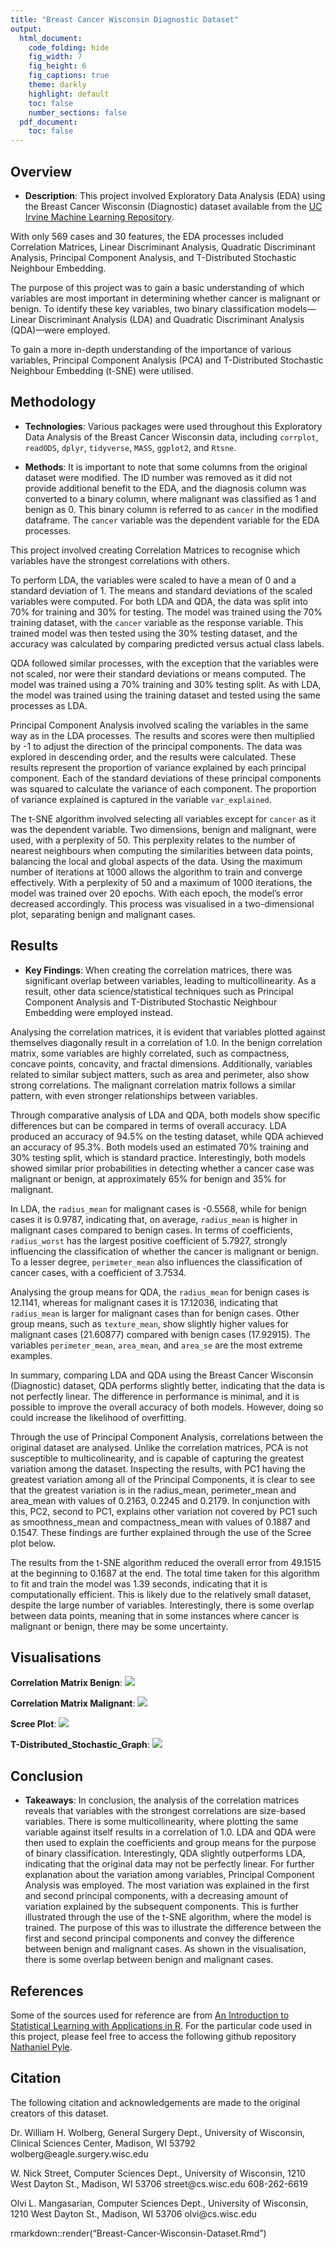 ```yaml
---
title: "Breast Cancer Wisconsin Diagnostic Dataset"
output:
  html_document:
    code_folding: hide
    fig_width: 7
    fig_height: 6
    fig_captions: true
    theme: darkly
    highlight: default
    toc: false
    number_sections: false
  pdf_document:
    toc: false
---
```



## Overview
- **Description**: This project involved Exploratory Data Analysis (EDA) using the Breast Cancer Wisconsin (Diagnostic) dataset available from the [UC Irvine Machine Learning Repository](http://archive.ics.uci.edu/dataset/17/breast+cancer+wisconsin+diagnostic). 

With only 569 cases and 30 features, the EDA processes included Correlation Matrices, Linear Discriminant Analysis, Quadratic Discriminant Analysis, Principal Component Analysis, and T-Distributed Stochastic Neighbour Embedding.  

The purpose of this project was to gain a basic understanding of which variables are most important in determining whether cancer is malignant or benign. To identify these key variables, two binary classification models—Linear Discriminant Analysis (LDA) and Quadratic Discriminant Analysis (QDA)—were employed.

To gain a more in-depth understanding of the importance of various variables, Principal Component Analysis (PCA) and T-Distributed Stochastic Neighbour Embedding (t-SNE) were utilised.

## Methodology
- **Technologies**: Various packages were used throughout this Exploratory Data Analysis of the Breast Cancer Wisconsin data, including `corrplot`, `readODS`, `dplyr`, `tidyverse`, `MASS`, `ggplot2`, and `Rtsne`.     
  
- **Methods**: It is important to note that some columns from the original dataset were modified. The ID number was removed as it did not provide additional benefit to the EDA, and the diagnosis column was converted to a binary column, where malignant was classified as 1 and benign as 0. This binary column is referred to as `cancer` in the modified dataframe. The `cancer` variable was the dependent variable for the EDA processes.

This project involved creating Correlation Matrices to recognise which variables have the strongest correlations with others. 

To perform LDA, the variables were scaled to have a mean of 0 and a standard deviation of 1. The means and standard deviations of the scaled variables were computed. For both LDA and QDA, the data was split into 70% for training and 30% for testing. The model was trained using the 70% training dataset, with the `cancer` variable as the response variable. This trained model was then tested using the 30% testing dataset, and the accuracy was calculated by comparing predicted versus actual class labels. 

QDA followed similar processes, with the exception that the variables were not scaled, nor were their standard deviations or means computed. The model was trained using a 70% training and 30% testing split. As with LDA, the model was trained using the training dataset and tested using the same processes as LDA. 

Principal Component Analysis involved scaling the variables in the same way as in the LDA processes. The results and scores were then multiplied by -1 to adjust the direction of the principal components. The data was explored in descending order, and the results were calculated. These results represent the proportion of variance explained by each principal component. Each of the standard deviations of these principal components was squared to calculate the variance of each component. The proportion of variance explained is captured in the variable `var_explained`.  

The t-SNE algorithm involved selecting all variables except for `cancer` as it was the dependent variable. Two dimensions, benign and malignant, were used, with a perplexity of 50. This perplexity relates to the number of nearest neighbours when computing the similarities between data points, balancing the local and global aspects of the data. Using the maximum number of iterations at 1000 allows the algorithm to train and converge effectively. With a perplexity of 50 and a maximum of 1000 iterations, the model was trained over 20 epochs. With each epoch, the model's error decreased accordingly. This process was visualised in a two-dimensional plot, separating benign and malignant cases.



## Results
- **Key Findings**: When creating the correlation matrices, there was significant overlap between variables, leading to multicollinearity. As a result, other data science/statistical techniques such as Principal Component Analysis and T-Distributed Stochastic Neighbour Embedding were employed instead.

Analysing the correlation matrices, it is evident that variables plotted against themselves diagonally result in a correlation of 1.0. In the benign correlation matrix, some variables are highly correlated, such as compactness, concave points, concavity, and fractal dimensions. Additionally, variables related to similar subject matters, such as area and perimeter, also show strong correlations. The malignant correlation matrix follows a similar pattern, with even stronger relationships between variables.   

Through comparative analysis of LDA and QDA, both models show specific differences but can be compared in terms of overall accuracy. LDA produced an accuracy of 94.5% on the testing dataset, while QDA achieved an accuracy of 95.3%. Both models used an estimated 70% training and 30% testing split, which is standard practice. Interestingly, both models showed similar prior probabilities in detecting whether a cancer case was malignant or benign, at approximately 65% for benign and 35% for malignant.

In LDA, the `radius_mean` for malignant cases is -0.5568, while for benign cases it is 0.9787, indicating that, on average, `radius_mean` is higher in malignant cases compared to benign cases. In terms of coefficients, `radius_worst` has the largest positive coefficient of 5.7927, strongly influencing the classification of whether the cancer is malignant or benign. To a lesser degree, `perimeter_mean` also influences the classification of cancer cases, with a coefficient of 3.7534. 

Analysing the group means for QDA, the `radius_mean` for benign cases is 12.1141, whereas for malignant cases it is 17.12036, indicating that `radius_mean` is larger for malignant cases than for benign cases. Other group means, such as `texture_mean`, show slightly higher values for malignant cases (21.60877) compared with benign cases (17.92915). The variables `perimeter_mean`, `area_mean`, and `area_se` are the most extreme examples.  

In summary, comparing LDA and QDA using the Breast Cancer Wisconsin (Diagnostic) dataset, QDA performs slightly better, indicating that the data is not perfectly linear. The difference in performance is minimal, and it is possible to improve the overall accuracy of both models. However, doing so could increase the likelihood of overfitting.

Through the use of Principal Component Analysis, correlations between the original dataset are analysed. Unlike the correlation matrices, PCA is not susceptible to multicolinearity, and is capable of capturing the greatest variation among the dataset. Inspecting the results, with PC1 having the greatest variation among all of the Principal Components, it is clear to see that the greatest variation is in the radius_mean, perimeter_mean and area_mean with values of 0.2163, 0.2245 and 0.2179. In conjunction with this, PC2, second to PC1, explains other variation not covered by PC1 such as smoothness_mean and compactness_mean with values of 0.1887 and 0.1547. These findings are further explained through the use of the Scree plot below. 

The results from the t-SNE algorithm reduced the overall error from 49.1515 at the beginning to 0.1687 at the end. The total time taken for this algorithm to fit and train the model was 1.39 seconds, indicating that it is computationally efficient. This is likely due to the relatively small dataset, despite the large number of variables. Interestingly, there is some overlap between data points, meaning that in some instances where cancer is malignant or benign, there may be some uncertainty.


## Visualisations 



**Correlation Matrix Benign**:
![](images/correlation_matrix_benign.png)


**Correlation Matrix Malignant**:
![](images/correlation_matrix_malignant.png)



**Scree Plot**:
![](images/scree_plot_pca.png)


**T-Distributed_Stochastic_Graph**:
![](images/t-distributed_stochastic_graph.png)



## Conclusion
- **Takeaways**: In conclusion, the analysis of the correlation matrices reveals that variables with the strongest correlations are size-based variables. There is some multicollinearity, where plotting the same variable against itself results in a correlation of 1.0. LDA and QDA were then used to explain the coefficients and group means for the purpose of binary classification. Interestingly, QDA slightly outperforms LDA, indicating that the original data may not be perfectly linear. For further explanation about the variation among variables, Principal Component Analysis was employed. The most variation was explained in the first and second principal components, with a decreasing amount of variation explained by the subsequent components. This is further illustrated through the use of the t-SNE algorithm, where the model is trained. The purpose of this was to illustrate the difference between the first and second principal components and convey the difference between benign and malignant cases. As shown in the visualisation, there is some overlap between benign and malignant cases.
  

## References
Some of the sources used for reference are from [An Introduction to Statistical Learning with Applications in R](https://www.statlearning.com/). For the particular code used in this project, please feel free to access the following github repository [Nathaniel Pyle](https://github.com/NathanielPyle/NathanielPyle.github.io). 

## Citation
The following citation and acknowledgements are made to the original creators of this dataset.

Dr. William H. Wolberg, General Surgery Dept., University of
Wisconsin,  Clinical Sciences Center, Madison, WI 53792
wolberg@eagle.surgery.wisc.edu

W. Nick Street, Computer Sciences Dept., University of
Wisconsin, 1210 West Dayton St., Madison, WI 53706
street@cs.wisc.edu  608-262-6619

Olvi L. Mangasarian, Computer Sciences Dept., University of
Wisconsin, 1210 West Dayton St., Madison, WI 53706
olvi@cs.wisc.edu 

rmarkdown::render("Breast-Cancer-Wisconsin-Dataset.Rmd")

